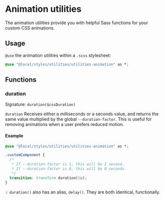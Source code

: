 
<Meta title="styles/utilities/utilities-animation" />

# Animation utilities

The animation utilities provide you with helpful Sass functions for your custom CSS animations.

## Usage

`@use` the animation utilities within a `.scss` stylesheet:

```css
@use "@local/styles/utilities/utilities-animation" as *;
```

## Functions

### duration

Signature: `duration($cssDuration)`

`duration` Receives either a milliseconds or a seconds value, and returns the same value multiplied by the global `--duration-factor`. This is useful for removing animations when a user prefers reduced motion.

#### Example

```css
@use "@local/styles/utilities/utilities-animation" as *;

.customComponent {
  /*
   * If --duration-factor is 1, this will be 1 second.
   * If --duration-factor is 0, this will be 0 seconds.
   */
  transition: transform duration(1s);
}
```

💡 `duration()` also has an alias, `delay()`. They are both identical, functionally.
